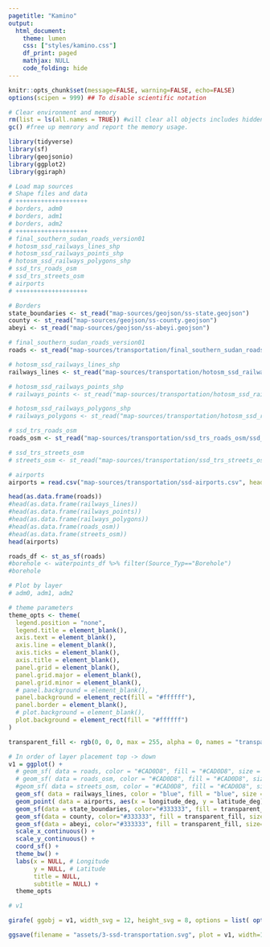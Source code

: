 ```yaml
---
pagetitle: "Kamino"
output: 
  html_document:
    theme: lumen
    css: ["styles/kamino.css"]
    df_print: paged
    mathjax: NULL
    code_folding: hide
---
```


```r

knitr::opts_chunk$set(message=FALSE, warning=FALSE, echo=FALSE)
options(scipen = 999) ## To disable scientific notation

# Clear environment and memory
rm(list = ls(all.names = TRUE)) #will clear all objects includes hidden objects.
gc() #free up memrory and report the memory usage.

library(tidyverse)
library(sf)
library(geojsonio)
library(ggplot2)
library(ggiraph)

```



```r

# Load map sources
# Shape files and data
# ++++++++++++++++++++
# borders, adm0
# borders, adm1
# borders, adm2
# ++++++++++++++++++++
# final_southern_sudan_roads_version01
# hotosm_ssd_railways_lines_shp
# hotosm_ssd_railways_points_shp
# hotosm_ssd_railways_polygons_shp
# ssd_trs_roads_osm
# ssd_trs_streets_osm
# airports
# ++++++++++++++++++++

# Borders
state_boundaries <- st_read("map-sources/geojson/ss-state.geojson")
county <- st_read("map-sources/geojson/ss-county.geojson")
abeyi <- st_read("map-sources/geojson/ss-abeyi.geojson")

# final_southern_sudan_roads_version01
roads <- st_read("map-sources/transportation/final_southern_sudan_roads_version01/Final_Southern_Sudan_Roads_Version01.shp")

# hotosm_ssd_railways_lines_shp
railways_lines <- st_read("map-sources/transportation/hotosm_ssd_railways_lines_shp/hotosm_ssd_railways_lines.shp")

# hotosm_ssd_railways_points_shp
# railways_points <- st_read("map-sources/transportation/hotosm_ssd_railways_points_shp/hotosm_ssd_railways_points.shp")

# hotosm_ssd_railways_polygons_shp
# railways_polygons <- st_read("map-sources/transportation/hotosm_ssd_railways_polygons_shp/hotosm_ssd_railways_polygons.shp")

# ssd_trs_roads_osm
roads_osm <- st_read("map-sources/transportation/ssd_trs_roads_osm/ssd_trs_roads_osm.shp")

# ssd_trs_streets_osm
# streets_osm <- st_read("map-sources/transportation/ssd_trs_streets_osm/ssd_trs_streets_osm.shp")

# airports
airports = read.csv("map-sources/transportation/ssd-airports.csv", header = TRUE, stringsAsFactors = FALSE)

head(as.data.frame(roads))
#head(as.data.frame(railways_lines))
#head(as.data.frame(railways_points))
#head(as.data.frame(railways_polygons))
#head(as.data.frame(roads_osm))
#head(as.data.frame(streets_osm))
head(airports)

roads_df <- st_as_sf(roads)
#borehole <- waterpoints_df %>% filter(Source_Typ=="Borehole")
#borehole

```




```r

# Plot by layer
# adm0, adm1, adm2

# theme parameters
theme_opts <- theme(
  legend.position = "none",
  legend.title = element_blank(),
  axis.text = element_blank(),
  axis.line = element_blank(),
  axis.ticks = element_blank(),
  axis.title = element_blank(),
  panel.grid = element_blank(),
  panel.grid.major = element_blank(),
  panel.grid.minor = element_blank(),
  # panel.background = element_blank(),
  panel.background = element_rect(fill = "#ffffff"),
  panel.border = element_blank(),
  # plot.background = element_blank(),
  plot.background = element_rect(fill = "#ffffff")
)

transparent_fill <- rgb(0, 0, 0, max = 255, alpha = 0, names = "transparent")

# In order of layer placement top -> down
v1 = ggplot() + 
  # geom_sf( data = roads, color = "#CAD0D8", fill = "#CAD0D8", size = 0.3 ) +
  # geom_sf( data = roads_osm, color = "#CAD0D8", fill = "#CAD0D8", size = 0.3 ) +
  #geom_sf( data = streets_osm, color = "#CAD0D8", fill = "#CAD0D8", size = 0.3 ) +
  geom_sf( data = railways_lines, color = "blue", fill = "blue", size = 0.8 ) +
  geom_point( data = airports, aes(x = longitude_deg, y = latitude_deg), size = 2 , color = "red", alpha = 0.8 ) +
  geom_sf(data = state_boundaries, color="#333333", fill = transparent_fill, size=1.0) +
  geom_sf(data = county, color="#333333", fill = transparent_fill, size=0.5) +
  geom_sf(data = abeyi, color="#333333", fill = transparent_fill, size=0.5, linetype = "dashed") +
  scale_x_continuous() +
  scale_y_continuous() +
  coord_sf() +
  theme_bw() +
  labs(x = NULL, # Longitude
       y = NULL, # Latitude
       title = NULL, 
       subtitle = NULL) +
  theme_opts

# v1

girafe( ggobj = v1, width_svg = 12, height_svg = 8, options = list( opts_sizing(rescale = TRUE, width = 0.9) ))

```



```r

ggsave(filename = "assets/3-ssd-transportation.svg", plot = v1, width=12, height=12)

```


